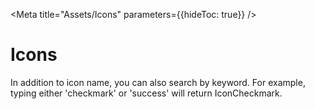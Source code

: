
<Meta title="Assets/Icons" parameters={{hideToc: true}} />

# Icons

In addition to icon name, you can also search by keyword. For example, typing either 'checkmark' or 'success' will return IconCheckmark.

<SearchPanel />
